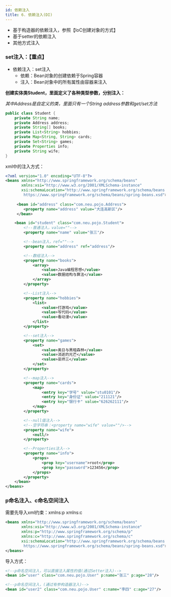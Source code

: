 ```yaml
---
id: 依赖注入
title: 6. 依赖注入(DI)
---
```


- 基于构造器的依赖注入，参照【IoC创建对象的方式】
- 基于setter的依赖注入
- 其他方式注入



### set注入：【重点】

- 依赖注入：set注入
  - 依赖：Bean对象的创建依赖于Spring容器
  - 注入：Bean对象中的所有属性由容器来注入



**创建实体类Student，里面定义了各种类型参数，分别注入：**

*其中Address是自定义的类，里面只有一个String address参数和get/set方法*

```java
public class Student {
    private String name;
    private Address address;
    private String[] books;
    private List<String> hobbies;
    private Map<String, String> cards;
    private Set<String> games;
    private Properties info;
    private String wife;
}
```



xml中的注入方式：

```xml
<?xml version="1.0" encoding="UTF-8"?>
<beans xmlns="http://www.springframework.org/schema/beans"
       xmlns:xsi="http://www.w3.org/2001/XMLSchema-instance"
       xsi:schemaLocation="http://www.springframework.org/schema/beans
        https://www.springframework.org/schema/beans/spring-beans.xsd">
    
  	 <bean id="address" class="com.neu.pojo.Address">
        <property name="address" value="大连高新区"/>
     </bean>

    <bean id="student" class="com.neu.pojo.Student">
        <!--普通注入，value=""-->
        <property name="name" value="张三"/>

        <!--bean注入，ref=""-->
        <property name="address" ref="address"/>

        <!--数组注入-->
        <property name="books">
            <array>
                <value>Java编程思想</value>
                <value>数据结构与算法</value>
            </array>
        </property>

        <!--List注入-->
        <property name="hobbies">
            <list>
                <value>打游戏</value>
                <value>写代码</value>
                <value>看动漫</value>
            </list>
        </property>

        <!--set注入-->
        <property name="games">
            <set>
                <value>奥日与黑暗森林</value>
                <value>消逝的光芒</value>
                <value>巫师三</value>
            </set>
        </property>

        <!--map注入-->
        <property name="cards">
            <map>
                <entry key="学号" value="stu0101"/>
                <entry key="身份证" value="211121"/>
                <entry key="银行卡" value="626262111"/>
            </map>
        </property>

        <!--null值注入-->
        <!--空字符串：<property name="wife" value=""/>-->
        <property name="wife">
            <null/>
        </property>

        <!--Properties注入-->
        <property name="info">
            <props>
                <prop key="username">root</prop>
                <prop key="password">123456</prop>
            </props>
        </property>
    </bean>
</beans>
```



### p命名注入、c命名空间注入

需要先导入xml约束：xmlns:p xmlns:c

```xml
<beans xmlns="http://www.springframework.org/schema/beans"
       xmlns:xsi="http://www.w3.org/2001/XMLSchema-instance"
       xmlns:p="http://www.springframework.org/schema/p"
       xmlns:c="http://www.springframework.org/schema/c"
       xsi:schemaLocation="http://www.springframework.org/schema/beans
        https://www.springframework.org/schema/beans/spring-beans.xsd">
</beans>
```



导入方式：

```xml
<!--p命名空间注入，可以直接注入属性的值(通过Setter注入)-->
<bean id="user" class="com.neu.pojo.User" p:name="张三" p:age="28"/>

<!--p命名空间注入，(通过有参构造器注入)-->
<bean id="user2" class="com.neu.pojo.User" c:name="李四" c:age="27"/>
```




